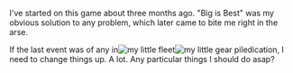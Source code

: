 I've started on this game about three months ago. "Big is Best" was my obvious solution to any problem, which later came to bite me right in the arse.

If the last event was of any in[[File:Ship_List_2017-07-06.jpg|thumb|my little fleet]][[File:Equipment_List_2017-07-06_(1).jpg|thumb|my little gear pile]]dication, I need to change things up. A lot. Any particular things I should do asap?<ac_metadata title="How is my fleet?"> </ac_metadata>